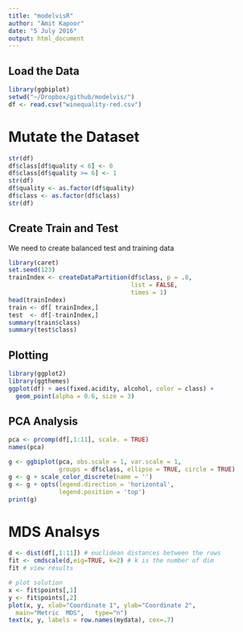 ```yaml
---
title: "modelvisR"
author: "Amit Kapoor"
date: "5 July 2016"
output: html_document
---
```


## Load the Data




```r
library(ggbiplot)
setwd("~/Dropbox/github/modelvis/")
df <- read.csv("winequality-red.csv")
```


# Mutate the Dataset

```r
str(df)
df$class[df$quality < 6] <- 0
df$class[df$quality >= 6] <- 1
str(df)
df$quality <- as.factor(df$quality)
df$class <- as.factor(df$class)
str(df)

```

## Create Train and Test 
We need to create balanced test and training data

```r
library(caret)
set.seed(123)
trainIndex <- createDataPartition(df$class, p = .8,
                                  list = FALSE,
                                  times = 1)
head(trainIndex)
train <- df[ trainIndex,]
test  <- df[-trainIndex,]
summary(train$class)
summary(test$class)
```


## Plotting 

```r
library(ggplot2)
library(ggthemes)
ggplot(df) + aes(fixed.acidity, alcohol, color = class) + 
  geom_point(alpha = 0.6, size = 3) 


```


## PCA Analysis

```r

pca <- prcomp(df[,1:11], scale. = TRUE)
names(pca)

g <- ggbiplot(pca, obs.scale = 1, var.scale = 1, 
              groups = df$class, ellipse = TRUE, circle = TRUE)
g <- g + scale_color_discrete(name = '')
g <- g + opts(legend.direction = 'horizontal', 
              legend.position = 'top')
print(g)

```


# MDS Analsys

```r
d <- dist(df[,1:11]) # euclidean distances between the rows
fit <- cmdscale(d,eig=TRUE, k=2) # k is the number of dim
fit # view results

# plot solution 
x <- fit$points[,1]
y <- fit$points[,2]
plot(x, y, xlab="Coordinate 1", ylab="Coordinate 2", 
  main="Metric	MDS",	type="n")
text(x, y, labels = row.names(mydata), cex=.7)
```






